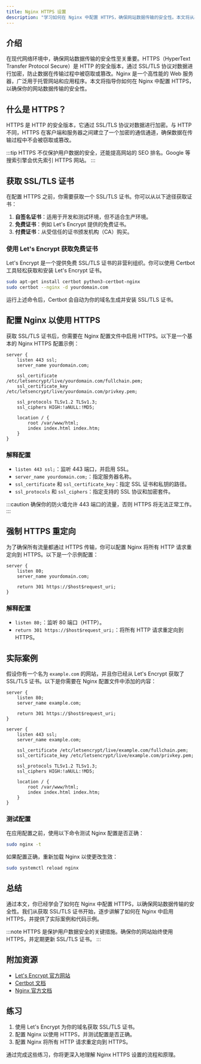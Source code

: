 ```yaml
---
title: Nginx HTTPS 设置
description: "学习如何在 Nginx 中配置 HTTPS，确保网站数据传输的安全性。本文将从基础概念讲起，逐步指导你完成 HTTPS 的设置，并提供实际案例和代码示例。"
---
```


## 介绍

在现代网络环境中，确保网站数据传输的安全性至关重要。HTTPS（HyperText Transfer Protocol Secure）是 HTTP 的安全版本，通过 SSL/TLS 协议对数据进行加密，防止数据在传输过程中被窃取或篡改。Nginx 是一个高性能的 Web 服务器，广泛用于托管网站和应用程序。本文将指导你如何在 Nginx 中配置 HTTPS，以确保你的网站数据传输的安全性。

## 什么是 HTTPS？

HTTPS 是 HTTP 的安全版本，它通过 SSL/TLS 协议对数据进行加密。与 HTTP 不同，HTTPS 在客户端和服务器之间建立了一个加密的通信通道，确保数据在传输过程中不会被窃取或篡改。

:::tip
HTTPS 不仅保护用户数据的安全，还能提高网站的 SEO 排名。Google 等搜索引擎会优先索引 HTTPS 网站。
:::

## 获取 SSL/TLS 证书

在配置 HTTPS 之前，你需要获取一个 SSL/TLS 证书。你可以从以下途径获取证书：

1. **自签名证书**：适用于开发和测试环境，但不适合生产环境。
2. **免费证书**：例如 Let's Encrypt 提供的免费证书。
3. **付费证书**：从受信任的证书颁发机构（CA）购买。

### 使用 Let's Encrypt 获取免费证书

Let's Encrypt 是一个提供免费 SSL/TLS 证书的非营利组织。你可以使用 Certbot 工具轻松获取和安装 Let's Encrypt 证书。

```bash
sudo apt-get install certbot python3-certbot-nginx
sudo certbot --nginx -d yourdomain.com
```

运行上述命令后，Certbot 会自动为你的域名生成并安装 SSL/TLS 证书。

## 配置 Nginx 以使用 HTTPS

获取 SSL/TLS 证书后，你需要在 Nginx 配置文件中启用 HTTPS。以下是一个基本的 Nginx HTTPS 配置示例：

```nginx
server {
    listen 443 ssl;
    server_name yourdomain.com;

    ssl_certificate /etc/letsencrypt/live/yourdomain.com/fullchain.pem;
    ssl_certificate_key /etc/letsencrypt/live/yourdomain.com/privkey.pem;

    ssl_protocols TLSv1.2 TLSv1.3;
    ssl_ciphers HIGH:!aNULL:!MD5;

    location / {
        root /var/www/html;
        index index.html index.htm;
    }
}
```

### 解释配置

- `listen 443 ssl;`：监听 443 端口，并启用 SSL。
- `server_name yourdomain.com;`：指定服务器名称。
- `ssl_certificate` 和 `ssl_certificate_key`：指定 SSL 证书和私钥的路径。
- `ssl_protocols` 和 `ssl_ciphers`：指定支持的 SSL 协议和加密套件。

:::caution
确保你的防火墙允许 443 端口的流量，否则 HTTPS 将无法正常工作。
:::

## 强制 HTTPS 重定向

为了确保所有流量都通过 HTTPS 传输，你可以配置 Nginx 将所有 HTTP 请求重定向到 HTTPS。以下是一个示例配置：

```nginx
server {
    listen 80;
    server_name yourdomain.com;

    return 301 https://$host$request_uri;
}
```

### 解释配置

- `listen 80;`：监听 80 端口（HTTP）。
- `return 301 https://$host$request_uri;`：将所有 HTTP 请求重定向到 HTTPS。

## 实际案例

假设你有一个名为 `example.com` 的网站，并且你已经从 Let's Encrypt 获取了 SSL/TLS 证书。以下是你需要在 Nginx 配置文件中添加的内容：

```nginx
server {
    listen 80;
    server_name example.com;

    return 301 https://$host$request_uri;
}

server {
    listen 443 ssl;
    server_name example.com;

    ssl_certificate /etc/letsencrypt/live/example.com/fullchain.pem;
    ssl_certificate_key /etc/letsencrypt/live/example.com/privkey.pem;

    ssl_protocols TLSv1.2 TLSv1.3;
    ssl_ciphers HIGH:!aNULL:!MD5;

    location / {
        root /var/www/html;
        index index.html index.htm;
    }
}
```

### 测试配置

在应用配置之前，使用以下命令测试 Nginx 配置是否正确：

```bash
sudo nginx -t
```

如果配置正确，重新加载 Nginx 以使更改生效：

```bash
sudo systemctl reload nginx
```

## 总结

通过本文，你已经学会了如何在 Nginx 中配置 HTTPS，以确保网站数据传输的安全性。我们从获取 SSL/TLS 证书开始，逐步讲解了如何在 Nginx 中启用 HTTPS，并提供了实际案例和代码示例。

:::note
HTTPS 是保护用户数据安全的关键措施。确保你的网站始终使用 HTTPS，并定期更新 SSL/TLS 证书。
:::

## 附加资源

- [Let's Encrypt 官方网站](https://letsencrypt.org/)
- [Certbot 文档](https://certbot.eff.org/docs/)
- [Nginx 官方文档](https://nginx.org/en/docs/)

## 练习

1. 使用 Let's Encrypt 为你的域名获取 SSL/TLS 证书。
2. 配置 Nginx 以使用 HTTPS，并测试配置是否正确。
3. 配置 Nginx 将所有 HTTP 请求重定向到 HTTPS。

通过完成这些练习，你将更深入地理解 Nginx HTTPS 设置的流程和原理。